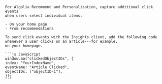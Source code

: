     For Algolia Recommend and Personalization, capture additional click events
    when users select individual items:

    - On your home page
    - From recommendations

    To send click events with the Insights client, add the following code
    whenever a user clicks on an article---for example,
    on your homepage.

    ```js JavaScript
    window.aa("clickedObjectIDs", {
    index: "YourIndexName",
    eventName: "Article Clicked",
    objectIDs: ["objectID-1"],
    });
    ```